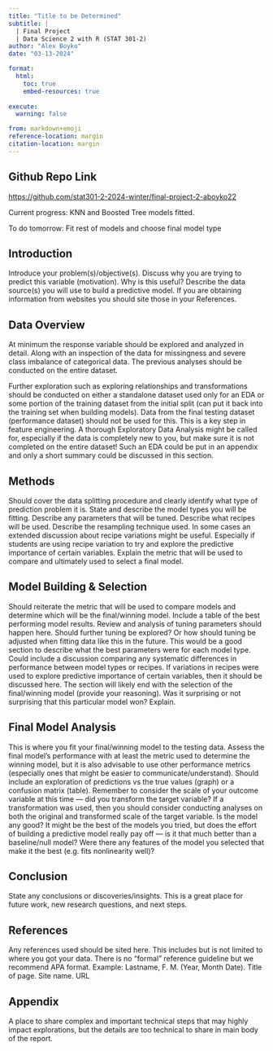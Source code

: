 ```yaml
---
title: "Title to be Determined"
subtitle: |
  | Final Project 
  | Data Science 2 with R (STAT 301-2)
author: "Alex Boyko"
date: "03-13-2024"

format:
  html:
    toc: true
    embed-resources: true
    
execute:
  warning: false

from: markdown+emoji 
reference-location: margin
citation-location: margin
---
```


::: {.callout-tip icon=false}

## Github Repo Link

[https://github.com/stat301-2-2024-winter/final-project-2-aboyko22](https://github.com/stat301-2-2024-winter/final-project-2-aboyko22)

:::

::: {.callout-caution}

Current progress: KNN and Boosted Tree models fitted.

To do tomorrow: Fit rest of models and choose final model type

:::

## Introduction
Introduce your problem(s)/objective(s). Discuss why you are trying to predict this variable (motivation). Why is this useful? Describe the data source(s) you will use to build a predictive model. If you are obtaining information from websites you should site those in your References.

## Data Overview
At minimum the response variable should be explored and analyzed in detail. Along with an inspection of the data for missingness and severe class imbalance of categorical data. The previous analyses should be conducted on the entire dataset.

Further exploration such as exploring relationships and transformations should be conducted on either a standalone dataset used only for an EDA or some portion of the training dataset from the initial split (can put it back into the training set when building models). Data from the final testing dataset (performance dataset) should not be used for this. This is a key step in feature engineering. A thorough Exploratory Data Analysis might be called for, especially if the data is completely new to you, but make sure it is not completed on the entire dataset! Such an EDA could be put in an appendix and only a short summary could be discussed in this section.

## Methods
Should cover the data splitting procedure and clearly identify what type of prediction problem it is. State and describe the model types you will be fitting. Describe any parameters that will be tuned. Describe what recipes will be used. Describe the resampling technique used. In some cases an extended discussion about recipe variations might be useful. Especially if students are using recipe variation to try and explore the predictive importance of certain variables. Explain the metric that will be used to compare and ultimately used to select a final model.

## Model Building & Selection
Should reiterate the metric that will be used to compare models and determine which will be the final/winning model. Include a table of the best performing model results. Review and analysis of tuning parameters should happen here. Should further tuning be explored? Or how should tuning be adjusted when fitting data like this in the future. This would be a good section to describe what the best parameters were for each model type. Could include a discussion comparing any systematic differences in performance between model types or recipes. If variations in recipes were used to explore predictive importance of certain variables, then it should be discussed here. The section will likely end with the selection of the final/winning model (provide your reasoning). Was it surprising or not surprising that this particular model won? Explain.

## Final Model Analysis
This is where you fit your final/winning model to the testing data. Assess the final model’s performance with at least the metric used to determine the winning model, but it is also advisable to use other performance metrics (especially ones that might be easier to communicate/understand). Should include an exploration of predictions vs the true values (graph) or a confusion matrix (table). Remember to consider the scale of your outcome variable at this time — did you transform the target variable? If a transformation was used, then you should consider conducting analyses on both the original and transformed scale of the target variable. Is the model any good? It might be the best of the models you tried, but does the effort of building a predictive model really pay off — is it that much better than a baseline/null model? Were there any features of the model you selected that make it the best (e.g. fits nonlinearity well)?

## Conclusion
State any conclusions or discoveries/insights. This is a great place for future work, new research questions, and next steps.

## References
Any references used should be sited here. This includes but is not limited to where you got your data. There is no “formal” reference guideline but we recommend APA format. Example: Lastname, F. M. (Year, Month Date). Title of page. Site name. URL

## Appendix
A place to share complex and important technical steps that may highly impact explorations, but the details are too technical to share in main body of the report.
